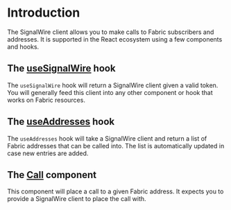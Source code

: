 # Introduction

The SignalWire client allows you to make calls to Fabric subscribers and addresses. It is supported in the React ecosystem
using a few components and hooks.

## The [useSignalWire](./useSignalWire) hook

The `useSignalWire` hook will return a SignalWire client given a valid token. You will generally
feed this client into any other component or hook that works on Fabric resources.

## The [useAddresses](./useAddresses) hook

The `useAddresses` hook will take a SignalWire client and return a list of Fabric addresses that can be called into. The list
is automatically updated in case new entries are added.

## The [Call](./Call) component

This component will place a call to a given Fabric address. It expects you to provide a SignalWire client to place the call with.

